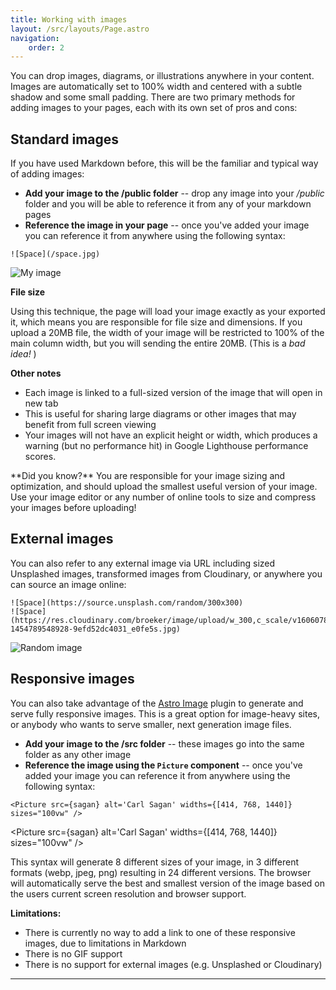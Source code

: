 ```yaml
---
title: Working with images 
layout: /src/layouts/Page.astro
navigation:
    order: 2
---
```



You can drop images, diagrams, or illustrations anywhere in your content. Images are automatically set to 100% width and centered with a subtle shadow and some small padding. There are two primary methods for adding images to your pages, each with its own set of pros and cons:  

## Standard images

If you have used Markdown before, this will be the familiar and typical way of adding images:

* **Add your image to the /public folder** -- drop any image into your */public* folder and you will be able to reference it from any of your markdown pages
* **Reference the image in your page** -- once you've added your image  you can reference it from anywhere using the following syntax:

```
![Space](/space.jpg)
```

![My image](/space.jpg)

**File size**

Using this technique, the page will load your image exactly as your exported it, which means you are responsible for file size and dimensions. If you upload a 20MB file, the width of your image will be restricted to 100% of the main column width, but you will sending the entire 20MB. (This is a *bad idea!* )

**Other notes**

* Each image is linked to a full-sized version of the image that will open in new tab 
* This is useful for sharing large diagrams or other images that may benefit from full screen viewing
* Your images will not have an explicit height or width, which produces a warning (but no performance hit) in Google Lighthouse performance scores.

<Aside theme='pink'>
**Did you know?** You are responsible for your image sizing and optimization, and should upload the smallest useful version of your image. Use your image editor or any number of online tools to size and compress your images before uploading! 
</Aside>

## External images 

You can also refer to any external image via URL including sized Unsplashed images, transformed images from Cloudinary, or anywhere you can source an image online:

```
![Space](https://source.unsplash.com/random/300x300)
![Space](https://res.cloudinary.com/broeker/image/upload/w_300,c_scale/v1606078324/samples/photo-1454789548928-9efd52dc4031_e0fe5s.jpg)
```

![Random image](https://source.unsplash.com/random/300x300)

## Responsive images

You can also take advantage of the [Astro Image](https://docs.astro.build/en/guides/integrations-guide/image/) plugin to generate and serve fully responsive images. This is a great option for image-heavy sites, or anybody who wants to serve smaller, next generation image files. 

* **Add your image to the /src folder** -- these images go into the same folder as any other image
* **Reference the image using the `Picture` component** -- once you've added your image  you can reference it from anywhere using the following syntax:

```
<Picture src={sagan} alt='Carl Sagan' widths={[414, 768, 1440]} sizes="100vw" />
```

<Picture src={sagan} alt='Carl Sagan' widths={[414, 768, 1440]} sizes="100vw" />

This syntax will generate 8 different sizes of your image, in 3 different formats (webp, jpeg, png) resulting in 24 different versions. The browser will automatically serve the best and smallest version of the image based on the users current screen resolution and browser support.


**Limitations:**

* There is currently no way to add a link to one of these responsive images, due to limitations in Markdown
* There is no GIF support
* There is no support for external images (e.g. Unsplashed or Cloudinary)

---
